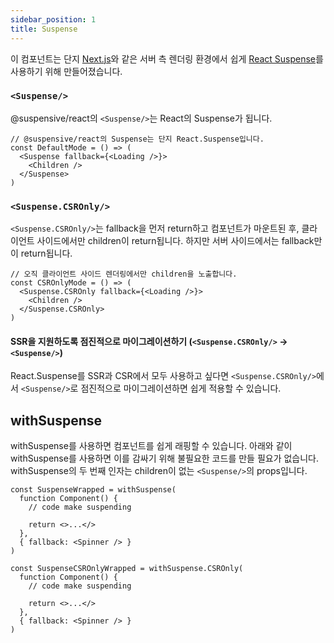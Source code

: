 ```yaml
---
sidebar_position: 1
title: Suspense
---
```


이 컴포넌트는 단지 [Next.js](https://nextjs.org)와 같은 서버 측 렌더링 환경에서 쉽게 [React Suspense](https://reactjs.org/docs/react-api.html#reactsuspense)를 사용하기 위해 만들어졌습니다.

### `<Suspense/>`

@suspensive/react의 `<Suspense/>`는 React의 Suspense가 됩니다.

```tsx
// @suspensive/react의 Suspense는 단지 React.Suspense입니다.
const DefaultMode = () => (
  <Suspense fallback={<Loading />}>
    <Children />
  </Suspense>
)
```

### `<Suspense.CSROnly/>`

`<Suspense.CSROnly/>`는 fallback을 먼저 return하고 컴포넌트가 마운트된 후, 클라이언트 사이드에서만 children이 return됩니다. 하지만 서버 사이드에서는 fallback만이 return됩니다.

```tsx
// 오직 클라이언트 사이드 렌더링에서만 children을 노출합니다.
const CSROnlyMode = () => (
  <Suspense.CSROnly fallback={<Loading />}>
    <Children />
  </Suspense.CSROnly>
)
```

#### SSR을 지원하도록 점진적으로 마이그레이션하기 (`<Suspense.CSROnly/>` -> `<Suspense/>`)

React.Suspense를 SSR과 CSR에서 모두 사용하고 싶다면 `<Suspense.CSROnly/>`에서 `<Suspense/>`로 점진적으로 마이그레이션하면 쉽게 적용할 수 있습니다.

## withSuspense

withSuspense를 사용하면 컴포넌트를 쉽게 래핑할 수 있습니다.
아래와 같이 withSuspense를 사용하면 이를 감싸기 위해 불필요한 코드를 만들 필요가 없습니다.
withSuspense의 두 번째 인자는 children이 없는 `<Suspense/>`의 props입니다.

```tsx
const SuspenseWrapped = withSuspense(
  function Component() {
    // code make suspending

    return <>...</>
  },
  { fallback: <Spinner /> }
)

const SuspenseCSROnlyWrapped = withSuspense.CSROnly(
  function Component() {
    // code make suspending

    return <>...</>
  },
  { fallback: <Spinner /> }
)
```
